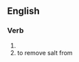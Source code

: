 ==English==

===Verb===
{{head|en|verb form}}

# {{present participle of|en|desalinize|nocat=1}}
# to remove salt from